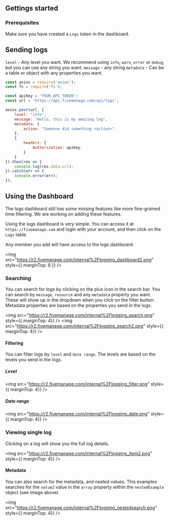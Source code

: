 
## Gettings started

### Prerequisites

Make sure you have created a `Logs` token in the dashboard.


## Sending logs

`level` - Any level you want. We recommend using `info`, `warn`, `error` or `debug`, but you can use any string you want.
`message` - any string
`metadata` - Can be a table or object with any properties you want. 

```js
const axios = require('axios');
const fs = require('fs');

const apiKey = 'YOUR_API_TOKEN';
const url = 'https://api.fivemanage.com/api/logs';

axios.post(url, {
    level: "info",
    message: "Hello, this is my amazing log",
    metadata: {
        action: "Someone did something <action>"
    },
    {
        headers: {
            Authorization: apiKey,
        }
    }
}).then(res => {
    console.log(res.data.url);
}).catch(err => {
    console.error(err);
});
```

## Using the Dashboard

<Callout type="warning">
    The logs dashboard still has some missing features like more fine-grained time filtering. We are working on adding these features.
</Callout>

Using the logs dashboard is very simple. You can access it at `https://fivemanage.com` and login with your account, and then click on the `Logs` table.

<Callout type="info">
    Any member you add will have access to the logs dashboard.
</Callout>

<img src="https://r2.fivemanage.com/internal%2Flogging_dashboard2.png" style={{ marginTop: 8 }} />

### Searching

You can search for logs by clicking on the plus icon in the search bar. You can search by `message`, `resource` and any `metadata` property you want. These will show up in the dropdown when you click on the filter button.
Metadata properties are based on the properties you send in the logs.

<img src="https://r2.fivemanage.com/internal%2Flogging_search.png" style={{ marginTop: 4}}  />
<img src="https://r2.fivemanage.com/internal%2Flogging_search2.png" style={{ marginTop: 4}}  />

#### Filtering

You can filter logs by `level` and `date range`. The levels are based on the levels you send in the logs.

##### Level

<img src="https://r2.fivemanage.com/internal%2Flogging_filter.png" style={{ marginTop: 4}}  />

##### Date range
<img src="https://r2.fivemanage.com/internal%2Flogging_date.png" style={{ marginTop: 4}}  />

### Viewing single log

Clicking on a log will show you the full log details.

<img src="https://r2.fivemanage.com/internal%2Flogging_item2.png" style={{ marginTop: 4}}  />


#### Metadata

You can also search for the metadata, and nested values. This examples searches for the `value2` value in the `array` property within the `nestedExample` object (see image above)

<img src="https://r2.fivemanage.com/internal%2Flogging_nestedsearch.png" style={{ marginTop: 4}}  />
